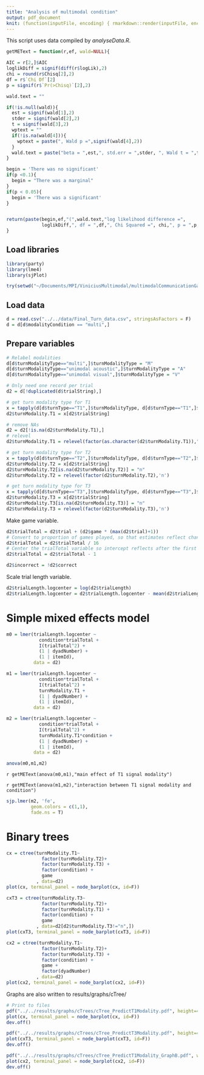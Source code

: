 ```yaml
---
title: "Analysis of multimodal condition"
output: pdf_document
knit: (function(inputFile, encoding) { rmarkdown::render(inputFile, encoding = encoding, output_file = file.path(dirname(inputFile), "../../results/MainResults_MultimodalTurns.pdf")) })
---
```


This script uses data compiled by *analyseData.R*.

```r
getMEText = function(r,ef, wald=NULL){

AIC = r[2,]$AIC
loglikDiff = signif(diff(r$logLik),2)
chi = round(r$Chisq[2],2)
df = r$`Chi Df`[2]
p = signif(r$`Pr(>Chisq)`[2],2)

wald.text = ""

if(!is.null(wald)){
  est = signif(wald[1],2)
  stder = signif(wald[2],2)
  t = signif(wald[3],2)
  wptext = ""
  if(!is.na(wald[4])){
    wptext = paste(", Wald p =",signif(wald[4],2))
  }
  wald.text = paste("beta = ",est,", std.err = ",stder, ", Wald t = ",t,wptext,';')
}

begin = 'There was no significant'
if(p <0.1){
  begin = "There was a marginal"
}
if(p < 0.05){
  begin = 'There was a significant'  
}


return(paste(begin,ef,"(",wald.text,"log likelihood difference =",
             loglikDiff,", df = ",df,", Chi Squared =", chi,", p = ",p,")."))
}

```


## Load libraries

```r
library(party)
library(lme4)
library(sjPlot)
```

```r
try(setwd("~/Documents/MPI/ViniciusMultimodal/multimodalCommunicationGame/experiment/analysis/R/"))
```

## Load data

```r
d = read.csv("../../data/Final_Turn_data.csv", stringsAsFactors = F)
d = d[d$modalityCondition == "multi",]
```

## Prepare variables

```r
# Relabel modalities
d[d$turnModalityType=="multi",]$turnModalityType = "M"
d[d$turnModalityType=="unimodal acoustic",]$turnModalityType = "A"
d[d$turnModalityType=="unimodal visual",]$turnModalityType = "V"

# Only need one record per trial
d2 = d[!duplicated(d$trialString),]

# get turn modality type for T1
x = tapply(d[d$turnType=="T1",]$turnModalityType, d[d$turnType=="T1",]$trialString,head,n=1)
d2$turnModality.T1 = x[d2$trialString]

# remove NAs
d2 = d2[!is.na(d2$turnModality.T1),]
# relevel
d2$turnModality.T1 = relevel(factor(as.character(d2$turnModality.T1)),"V")

# get turn modality type for T2
x = tapply(d[d$turnType=="T2",]$turnModalityType, d[d$turnType=="T2",]$trialString,head,n=1)
d2$turnModality.T2 = x[d2$trialString]
d2$turnModality.T2[is.na(d2$turnModality.T2)] = "n"
d2$turnModality.T2 = relevel(factor(d2$turnModality.T2),'n')

# get turn modality type for T3
x = tapply(d[d$turnType=="T3",]$turnModalityType, d[d$turnType=="T3",]$trialString,head,n=1)
d2$turnModality.T3 = x[d2$trialString]
d2$turnModality.T3[is.na(d2$turnModality.T3)] = "n"
d2$turnModality.T3 = relevel(factor(d2$turnModality.T3),'n')

```

Make game variable.

```r

d2$trialTotal = d2$trial + (d2$game * (max(d2$trial)+1))
# Convert to proportion of games played, so that estimates reflect change per game.
d2$trialTotal = d2$trialTotal / 16
# Center the trialTotal variable so intercept reflects after the first game
d2$trialTotal = d2$trialTotal - 1

d2$incorrect = !d2$correct

```

Scale trial length variable.

```r

d2$trialLength.logcenter = log(d2$trialLength)
d2$trialLength.logcenter = d2$trialLength.logcenter - mean(d2$trialLength.logcenter)
```

# Simple mixed effects model

```r

m0 = lmer(trialLength.logcenter ~
            condition*trialTotal +
            I(trialTotal^2) +
            (1 | dyadNumber) +
            (1 | itemId),
          data = d2)

m1 = lmer(trialLength.logcenter ~
            condition*trialTotal +
            I(trialTotal^2) +
            turnModality.T1 +
            (1 | dyadNumber) +
            (1 | itemId),
          data = d2)

m2 = lmer(trialLength.logcenter ~
            condition*trialTotal +
            I(trialTotal^2) +
            turnModality.T1*condition +
            (1 | dyadNumber) +
            (1 | itemId),
          data = d2)

```

```r
anova(m0,m1,m2)
```

`r getMEText(anova(m0,m1),"main effect of T1 signal modality")`

`r getMEText(anova(m1,m2),"interaction between T1 signal modality and condition")`




```r
sjp.lmer(m2, 'fe',
         geom.colors = c(1,1),
         fade.ns = T)
```

\newpage

# Binary trees


```r
cx = ctree(turnModality.T1~ 
             factor(turnModality.T2)+
             factor(turnModality.T3) + 
             factor(condition) +
             game
           , data=d2)
plot(cx, terminal_panel = node_barplot(cx, id=F))

```
\newpage
```r
cxT3 = ctree(turnModality.T3~ 
             factor(turnModality.T2)+
             factor(turnModality.T1) + 
             factor(condition) +
             game
           , data=d2[d2$turnModality.T3!="n",])
plot(cxT3, terminal_panel = node_barplot(cxT3, id=F))

```
\newpage
```r
cx2 = ctree(turnModality.T1~ 
             factor(turnModality.T2)+
             factor(turnModality.T3) + 
             factor(condition) +
             game +
             factor(dyadNumber)
           , data=d2)
plot(cx2, terminal_panel = node_barplot(cx2, id=F))

```

Graphs are also written to results/graphs/cTree/

```r
# Print to files
pdf("../../results/graphs/cTrees/cTree_PredictT1Modality.pdf", height=4)
plot(cx, terminal_panel = node_barplot(cx, id=F))
dev.off()

pdf("../../results/graphs/cTrees/cTree_PredictT3Modality.pdf", height=4)
plot(cxT3, terminal_panel = node_barplot(cxT3, id=F))
dev.off()

pdf("../../results/graphs/cTrees/cTree_PredictT1Modality_GraphB.pdf", width=12)
plot(cx2, terminal_panel = node_barplot(cx2, id=F))
dev.off()

```

